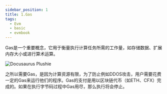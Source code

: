 ```yaml
---
sidebar_position: 1
title: 1.Gas
tags:
  - Evm
  - basic
  - evmbook
---
```




Gas是一个重要概念，它用于衡量执行计算任务所需的工作量，如存储数据、扩展内存大小或进行算术运算。


![Docusaurus Plushie](https://media.marketrealist.com/brand-img/wU7UDcqaF/0x0/ethereum-gas-fee-1620759494562.png)


之所以需要Gas，是因为计算资源有限，为了防止例如DDOS攻击，用户需要花费一定的Gas来运行他们的程序。Gas的支付是用以区块链代币（如ETH、CFX）完成的。如果在执行字节码过程中Gas用尽，那么执行将会停止。